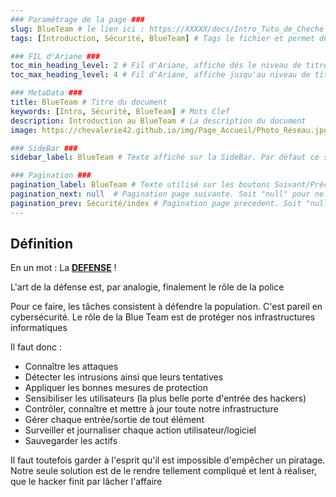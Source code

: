 ---
### Paramétrage de la page ###
slug: BlueTeam # le lien ici : https://XXXXX/docs/Intro_Tuto_de_Cheche
tags: [Introduction, Sécurité, BlueTeam] # Tags le fichier et permet de grouper par mots clef

### FIL d'Ariane ###
toc_min_heading_level: 2 # Fil d'Ariane, affiche dés le niveau de titre 2. Par Défaut : 2
toc_max_heading_level: 4 # Fil d'Ariane, affiche jusqu'au niveau de titre 4. Par défaut : 3

### MetaData ###
title: BlueTeam # Titre du document
keywords: [Intro, Sécurité, BlueTeam] # Mots Clef
description: Introduction au BlueTeam # La description du document
image: https://chevalerie42.github.io/img/Page_Accueil/Photo_Réseau.jpg # Image utilisé par les liens vers cette page. A 1ere vue il faut privilégier les liens externe

### SideBar ###
sidebar_label: BlueTeam # Texte affiché sur la SideBar. Par défaut ce sera le "title"

### Pagination ###
pagination_label: BlueTeam # Texte utilisé sur les boutons Suivant/Précédent. Par defaut "Title"
pagination_next: null  # Pagination page suivante. Soit "null" pour ne pas en ajotuer. Soit dossier/fichier (Réseau/Intro_Reseau)
pagination_prev: Sécurité/index # Pagination page precedent. Soit "null" pour ne pas en ajotuer. Soit dossier/fichier (Réseau/Intro_Reseau)
---

## Définition

En un mot : La <ins>**DEFENSE**</ins> !

L'art de la défense est, par analogie, finalement le rôle de la police

Pour ce faire, les tâches consistent à défendre la population. C'est pareil en cybersécurité. Le rôle de la Blue Team est de protéger nos infrastructures informatiques

Il faut donc :
- Connaître les attaques
- Détecter les intrusions ainsi que leurs tentatives
- Appliquer les bonnes mesures de protection
- Sensibiliser les utilisateurs (la plus belle porte d'entrée des hackers)
- Contrôler, connaître et mettre à jour toute notre infrastructure
- Gérer chaque entrée/sortie de tout élément
- Surveiller et journaliser chaque action utilisateur/logiciel
- Sauvegarder les actifs

Il faut toutefois garder à l'esprit qu'il est impossible d'empêcher un piratage. Notre seule solution est de le rendre tellement compliqué et lent à réaliser, que le hacker finit par lâcher l'affaire